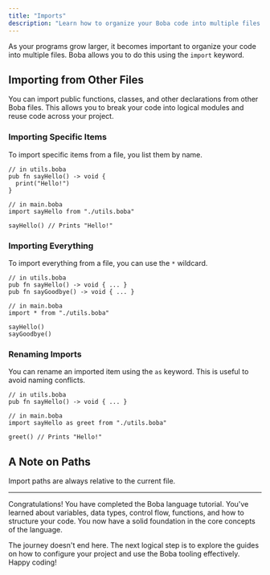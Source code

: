 ```yaml
---
title: "Imports"
description: "Learn how to organize your Boba code into multiple files and share code between them using the `import` keyword."
---
```


As your programs grow larger, it becomes important to organize your code into multiple files. Boba allows you to do this using the `import` keyword.

## Importing from Other Files

You can import public functions, classes, and other declarations from other Boba files. This allows you to break your code into logical modules and reuse code across your project.

### Importing Specific Items

To import specific items from a file, you list them by name.

```boba
// in utils.boba
pub fn sayHello() -> void {
  print("Hello!")
}

// in main.boba
import sayHello from "./utils.boba"

sayHello() // Prints "Hello!"
```

### Importing Everything

To import everything from a file, you can use the `*` wildcard.

```boba
// in utils.boba
pub fn sayHello() -> void { ... }
pub fn sayGoodbye() -> void { ... }

// in main.boba
import * from "./utils.boba"

sayHello()
sayGoodbye()
```

### Renaming Imports

You can rename an imported item using the `as` keyword. This is useful to avoid naming conflicts.

```boba
// in utils.boba
pub fn sayHello() -> void { ... }

// in main.boba
import sayHello as greet from "./utils.boba"

greet() // Prints "Hello!"
```

## A Note on Paths

Import paths are always relative to the current file.

---

Congratulations! You have completed the Boba language tutorial. You've learned about variables, data types, control flow, functions, and how to structure your code. You now have a solid foundation in the core concepts of the language.

The journey doesn't end here. The next logical step is to explore the guides on how to configure your project and use the Boba tooling effectively. Happy coding!

